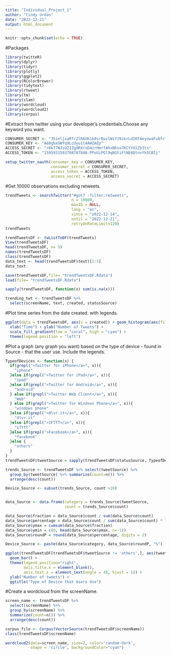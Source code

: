 ```yaml
---
title: "Individual_Project_1"
author: "Cindy Urdas"
date: "2022-12-21"
output: html_document
---
```


```r
knitr::opts_chunk$set(echo = TRUE)
```

#Packages
```r
library(twitteR)
library(dplyr)
library(tidyr)
library(plotly)
library(ggplot2)
library(RColorBrewer)
library(tidytext)
library(rtweet)
library(tm)
library(slam)
library(wordcloud)
library(wordcloud2)
library(corpus)
```

#Extract from twitter using your developer's credentials.Choose any keyword you want.
```r
CONSUMER_SECRET <- "35ieljxaRTr2lR6UK1k8srBvvlWiYJ9ikrLdIKFAeyowaFubfc"
CONSUMER_KEY <- "A68gbxGWYq9LcUyu1t4AWZAEp"
ACCESS_SECRET <- "r0k77WJsQZ1ZgORXroD4zrHmrfAhxNhso7KCtYU1Zb3ts"
ACCESS_TOKEN <- "1595931593708707840-PPoUiPGl9qNSYiFlNE6DtnvYk5CBIj"

setup_twitter_oauth(consumer_key = CONSUMER_KEY,
                    consumer_secret = CONSUMER_SECRET,
                    access_token = ACCESS_TOKEN,
                    access_secret = ACCESS_SECRET)

```
#Get 10000 observations excluding retweets.
```r
trendTweets <- searchTwitter("#got7 -filter:retweets",
                             n = 10000,
                             maxID = NULL,
                             lang = "en",
                             since = "2022-12-14",
                             until = "2022-12-21",
                             retryOnRateLimit=120)
trendTweets
```

```r
trendTweetsDF <- twListToDF(trendTweets)
View(trendTweetsDF)
head(trendTweetsDF, n= 5)
names(trendTweetsDF)
class(trendTweetsDF)
data_text <- head(trendTweetsDF$text)[1:5]
data_text

save(trendTweetsDF,file= "trendTweetsDF.Rdata")
load(file= "trendTweetsDF.Rdata")

sapply(trendTweetsDF, function(x) sum(is.na(x)))

trending_twt <- trendTweetsDF %>% 
  select(screenName, text, created, statusSource)

```
#Plot time series from the date created. with legends.
```r
ggplot(data = trendTweetsDF, aes(x = created)) + geom_histogram(aes(fill = ..count..)) +
  xlab("Time") + ylab("Number of Tweets") +
  scale_fill_gradient(low = "coral", high = "cyan") +
  theme(legend.position = "left")
```
#Plot a graph (any graph you want)  based on the type of device - found in Source - that the user use. Include the legends.

```r
TypeofDevices <- function(x) {
  if(grepl(">Twitter for iPhone</a>", x)){
    "iphone"
  }else if(grepl(">Twitter for iPad</a>", x)){
    "ipad"
  }else if(grepl(">Twitter for Android</a>", x)){
    "android"
  } else if(grepl(">Twitter Web Client</a>", x)){
    "Web"
  } else if(grepl(">Twitter for Windows Phone</a>", x)){
    "windows phone"
  }else if(grepl(">dlvr.it</a>", x)){
    "dlvr.it"
  }else if(grepl(">IFTTT</a>", x)){
    "ifttt"
  }else if(grepl(">Facebook</a>", x)){  
    "facebook"
  }else {
    "others"
  }
}
trendTweetsDF$tweetSource = sapply(trendTweetsDF$statusSource, TypeofDevices)

trends_Source <- trendTweetsDF %>% select(tweetSource) %>%
  group_by(tweetSource) %>% summarize(count=n()) %>%
  arrange(desc(count)) 

Device_Source <- subset(trends_Source, count >10)


data_Source <- data.frame(category = trends_Source$tweetSource,
                          count = trends_Source$count)

data_Source$fraction = data_Source$count / sum(data_Source$count)
data_Source$percentage = data_Source$count / sum(data_Source$count) * 100
data_Source$ymax = cumsum(data_Source$fraction)
data_Source$ymin = c(0, head(data_Source$ymax, n=-1))
data_Source$roundP = round(data_Source$percentage, digits = 2)

Device_Source <- paste(data_Source$category, data_Source$roundP, "%")
```

```r
ggplot(trendTweetsDF[trendTweetsDF$tweetSource != 'others',], aes(tweetSource, fill = tweetSource)) +
  geom_bar() +
  theme(legend.position="right",
        axis.title.x = element_blank(),
        axis.text.x = element_text(angle = 45, hjust = 1)) +
  ylab("Number of tweets") +
  ggtitle("Type of Device that Users Use")
```
#Create a wordcloud from the screenName.
```r
screen_name <- trendTweetsDF %>%
  select(screenName) %>%
  group_by(screenName) %>%
  summarize(count=n()) %>%
  arrange(desc(count)) 

corpus_file <- Corpus(VectorSource(trendTweetsDF$screenName))  
class(trendTweetsDF$screenName)

wordcloud2(data=screen_name, size=2, color='random-dark',
           shape = 'circle', backgroundColor="cyan")

```